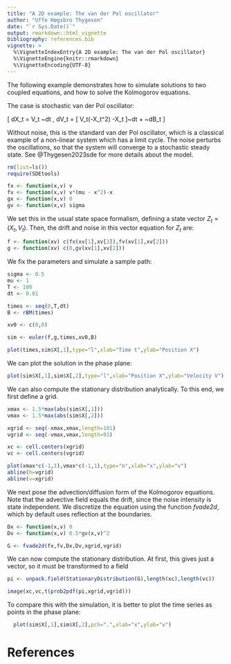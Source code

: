 ```yaml
---
title: "A 2D example: The van der Pol oscillator"
author: "Uffe Høgsbro Thygesen"
date: "`r Sys.Date()`"
output: rmarkdown::html_vignette
bibliography: references.bib
vignette: >
  %\VignetteIndexEntry{A 2D example: The van der Pol oscillator}
  %\VignetteEngine{knitr::rmarkdown}
  %\VignetteEncoding{UTF-8}
---
```


The following example demonstrates how to simulate solutions to two coupled equations, and how to solve the Kolmogorov equations. 

The case is stochastic van der Pol oscillator: 

\[
dX_t = V_t ~dt , \quad dV_t = [ V_t(\mu-X_t^2) -X_t ]~dt + \sigma ~dB_t
\]

Without noise, this is the standard van der Pol oscillator, which is a classical example of a non-linear system which has a limit cycle. The noise perturbs the oscillations, so that the system will converge to a stochastic steady state. See @Thygesen2023sde for more details about the model.

```r
rm(list=ls())
require(SDEtools)

fx <- function(x,v) v
fv <- function(x,v) v*(mu - x^2)-x
gx <- function(x,v) 0
gv <- function(x,v) sigma
```

We set this in the usual state space formalism, defining a state vector $Z_t=(X_t,V_t)$. Then, the drift and noise in this vector equation for $Z_t$ are: 

```r
f <- function(xv) c(fx(xv[1],xv[2]),fv(xv[1],xv[2]))
g <- function(xv) c(0,gv(xv[1],xv[2]))
```

We fix the parameters and simulate a sample path:

```r
sigma <- 0.5
mu <- 1
T <- 100
dt <- 0.01

times <- seq(0,T,dt)
B <- rBM(times)

xv0 <- c(0,0)

sim <- euler(f,g,times,xv0,B)

plot(times,sim$X[,1],type="l",xlab="Time t",ylab="Position X")
```

We can plot the solution in the phase plane:

```r
plot(sim$X[,1],sim$X[,2],type="l",xlab="Position X",ylab="Velocity V")
```

We can also compute the stationary distribution analytically. To this end, we first define a grid.

```r
xmax <- 1.5*max(abs(sim$X[,1]))
vmax <- 1.5*max(abs(sim$X[,2]))

xgrid <- seq(-xmax,xmax,length=101)
vgrid <- seq(-vmax,vmax,length=91)

xc <- cell.centers(xgrid)
vc <- cell.centers(vgrid)

plot(xmax*c(-1,1),vmax*c(-1,1),type="n",xlab="x",ylab="v")
abline(h=vgrid)
abline(v=xgrid)
```

We next pose the advection/diffusion form of the Kolmogorov equations. Note that the advective field equals the drift, since the noise intensity is state independent. We discretize the equation using the function *fvade2d*, which by default uses reflection at the boundaries.  

```r
Dx <- function(x,v) 0
Dv <- function(x,v) 0.5*gv(x,v)^2

G <- fvade2d(fx,fv,Dx,Dv,xgrid,vgrid)
```

We can now compute the stationary distribution. At first, this gives just a vector, so it must be transformed to a field 

```r
pi <- unpack.field(StationaryDistribution(G),length(xc),length(vc))

image(xc,vc,t(prob2pdf(pi,xgrid,vgrid)))
```

To compare this with the simulation, it is better to plot the time series as points in the phase plane: 

```r
  plot(sim$X[,1],sim$X[,2],pch=".",xlab="x",ylab="v")
```

# References
